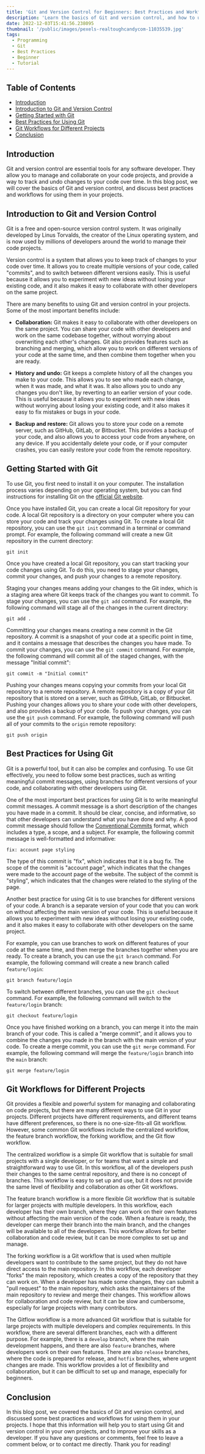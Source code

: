 ```yaml
---
title: 'Git and Version Control for Beginners: Best Practices and Workflows'
description: 'Learn the basics of Git and version control, and how to use them effectively in your projects. This blog post covers the essentials and includes best practices and workflows. Read on to start using Git and version control in your own projects.'
date: 2022-12-03T15:41:56.238095
thumbnail: '/public/images/pexels-realtoughcandycom-11035539.jpg'
tags:
  - Programming
  - Git
  - Best Practices
  - Beginner
  - Tutorial
---
```


## Table of Contents

- [Introduction](#introduction)
- [Introduction to Git and Version Control](#introduction-to-git-and-version-control)
- [Getting Started with Git](#getting-started-with-git)
- [Best Practices for Using Git](#best-practices-for-using-git)
- [Git Workflows for Different Projects](#git-workflows-for-different-projects)
- [Conclusion](#conclusion)

## Introduction

Git and version control are essential tools for any software developer. They allow you to manage and collaborate on your code projects, and provide a way to track and undo changes to your code over time. In this blog post, we will cover the basics of Git and version control, and discuss best practices and workflows for using them in your projects.

## Introduction to Git and Version Control

Git is a free and open-source version control system. It was originally developed by Linus Torvalds, the creator of the Linux operating system, and is now used by millions of developers around the world to manage their code projects.

Version control is a system that allows you to keep track of changes to your code over time. It allows you to create multiple versions of your code, called "commits", and to switch between different versions easily. This is useful because it allows you to experiment with new ideas without losing your existing code, and it also makes it easy to collaborate with other developers on the same project.

There are many benefits to using Git and version control in your projects. Some of the most important benefits include:

- **Collaboration:** Git makes it easy to collaborate with other developers on the same project. You can share your code with other developers and work on the same codebase together, without worrying about overwriting each other's changes. Git also provides features such as branching and merging, which allow you to work on different versions of your code at the same time, and then combine them together when you are ready.

- **History and undo:** Git keeps a complete history of all the changes you make to your code. This allows you to see who made each change, when it was made, and what it was. It also allows you to undo any changes you don't like, by reverting to an earlier version of your code. This is useful because it allows you to experiment with new ideas without worrying about losing your existing code, and it also makes it easy to fix mistakes or bugs in your code.

- **Backup and restore:** Git allows you to store your code on a remote server, such as GitHub, GitLab, or Bitbucket. This provides a backup of your code, and also allows you to access your code from anywhere, on any device. If you accidentally delete your code, or if your computer crashes, you can easily restore your code from the remote repository.

## Getting Started with Git

To use Git, you first need to install it on your computer. The installation process varies depending on your operating system, but you can find instructions for installing Git on the [official Git website](https://git-scm.com/book/en/v2/Getting-Started-Installing-Git).

Once you have installed Git, you can create a local Git repository for your code. A local Git repository is a directory on your computer where you can store your code and track your changes using Git. To create a local Git repository, you can use the `git init` command in a terminal or command prompt. For example, the following command will create a new Git repository in the current directory:

```
git init

```

Once you have created a local Git repository, you can start tracking your code changes using Git. To do this, you need to stage your changes, commit your changes, and push your changes to a remote repository.

Staging your changes means adding your changes to the Git index, which is a staging area where Git keeps track of the changes you want to commit. To stage your changes, you can use the `git add` command. For example, the following command will stage all of the changes in the current directory:

```
git add .

```

Committing your changes means creating a new commit in the Git repository. A commit is a snapshot of your code at a specific point in time, and it contains a message that describes the changes you have made. To commit your changes, you can use the `git commit` command. For example, the following command will commit all of the staged changes, with the message "Initial commit":

```
git commit -m "Initial commit"

```

Pushing your changes means copying your commits from your local Git repository to a remote repository. A remote repository is a copy of your Git repository that is stored on a server, such as GitHub, GitLab, or Bitbucket. Pushing your changes allows you to share your code with other developers, and also provides a backup of your code. To push your changes, you can use the `git push` command. For example, the following command will push all of your commits to the `origin` remote repository:

```
git push origin

```

## Best Practices for Using Git

Git is a powerful tool, but it can also be complex and confusing. To use Git effectively, you need to follow some best practices, such as writing meaningful commit messages, using branches for different versions of your code, and collaborating with other developers using Git.

One of the most important best practices for using Git is to write meaningful commit messages. A commit message is a short description of the changes you have made in a commit. It should be clear, concise, and informative, so that other developers can understand what you have done and why. A good commit message should follow the [Conventional Commits](https://www.conventionalcommits.org/) format, which includes a type, a scope, and a subject. For example, the following commit message is well-formatted and informative:

`fix: account page styling`

The type of this commit is "fix", which indicates that it is a bug fix. The scope of the commit is "account page", which indicates that the changes were made to the account page of the website. The subject of the commit is "styling", which indicates that the changes were related to the styling of the page.

Another best practice for using Git is to use branches for different versions of your code. A branch is a separate version of your code that you can work on without affecting the main version of your code. This is useful because it allows you to experiment with new ideas without losing your existing code, and it also makes it easy to collaborate with other developers on the same project.

For example, you can use branches to work on different features of your code at the same time, and then merge the branches together when you are ready. To create a branch, you can use the `git branch` command. For example, the following command will create a new branch called `feature/login`:

```
git branch feature/login

```

To switch between different branches, you can use the `git checkout` command. For example, the following command will switch to the `feature/login` branch:

```
git checkout feature/login

```

Once you have finished working on a branch, you can merge it into the main branch of your code. This is called a "merge commit", and it allows you to combine the changes you made in the branch with the main version of your code. To create a merge commit, you can use the `git merge` command. For example, the following command will merge the `feature/login` branch into the `main` branch:

```
git merge feature/login

```

## Git Workflows for Different Projects

Git provides a flexible and powerful system for managing and collaborating on code projects, but there are many different ways to use Git in your projects. Different projects have different requirements, and different teams have different preferences, so there is no one-size-fits-all Git workflow. However, some common Git workflows include the centralized workflow, the feature branch workflow, the forking workflow, and the Git flow workflow.

The centralized workflow is a simple Git workflow that is suitable for small projects with a single developer, or for teams that want a simple and straightforward way to use Git. In this workflow, all of the developers push their changes to the same central repository, and there is no concept of branches. This workflow is easy to set up and use, but it does not provide the same level of flexibility and collaboration as other Git workflows.

The feature branch workflow is a more flexible Git workflow that is suitable for larger projects with multiple developers. In this workflow, each developer has their own branch, where they can work on their own features without affecting the main version of the code. When a feature is ready, the developer can merge their branch into the main branch, and the changes will be available to all of the developers. This workflow allows for better collaboration and code review, but it can be more complex to set up and manage.

The forking workflow is a Git workflow that is used when multiple developers want to contribute to the same project, but they do not have direct access to the main repository. In this workflow, each developer "forks" the main repository, which creates a copy of the repository that they can work on. When a developer has made some changes, they can submit a "pull request" to the main repository, which asks the maintainers of the main repository to review and merge their changes. This workflow allows for collaboration and code review, but it can be slow and cumbersome, especially for large projects with many contributors.

The Gitflow workflow is a more advanced Git workflow that is suitable for large projects with multiple developers and complex requirements. In this workflow, there are several different branches, each with a different purpose. For example, there is a `develop` branch, where the main development happens, and there are also `feature` branches, where developers work on their own features. There are also `release` branches, where the code is prepared for release, and `hotfix` branches, where urgent changes are made. This workflow provides a lot of flexibility and collaboration, but it can be difficult to set up and manage, especially for beginners.

## Conclusion

In this blog post, we covered the basics of Git and version control, and discussed some best practices and workflows for using them in your projects. I hope that this information will help you to start using Git and version control in your own projects, and to improve your skills as a developer. If you have any questions or comments, feel free to leave a comment below, or to contact me directly. Thank you for reading!
